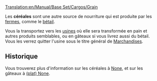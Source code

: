 [[Translation:en/Manual/Base Set/Cargos/Grain]]

{{fr/Manual/Base Set/Cargos/Cargaison|nom=Céréales
|image=en/Manual/Base Set/Cargos/Grain.png
|produit=[[fr/Manual/Base Set/Industries/Ferme|Ferme]]
|accepté=[[fr/Manual/Base Set/Industries/Usine|Usine]]
}}

Les '''céréales''' sont une autre source de nourriture qui est produite par les [[fr/Manual/Base Set/Industries/Ferme|fermes]], comme le [[fr/Manual/Base Set/Cargos/Bétail|bétail]].

Vous la transportez vers les [[fr/Manual/Base Set/Industries/Usine|usines]] où elle sera transformée en pain et autres produits semblables, ou en gâteaux si vous livrez aussi du bétail. Vous les verrez quitter l'usine sous le titre général de [[fr/Manual/Base Set/Cargos/Marchandises|Marchandises]].

==Historique==
Vous trouverez plus d'information sur les céréales à [https://www.wikipedia.org/wiki/fr:Céréale None], et sur les gâteaux à [https://www.wikipedia.org/wiki/fr:Tourte (plat) None].